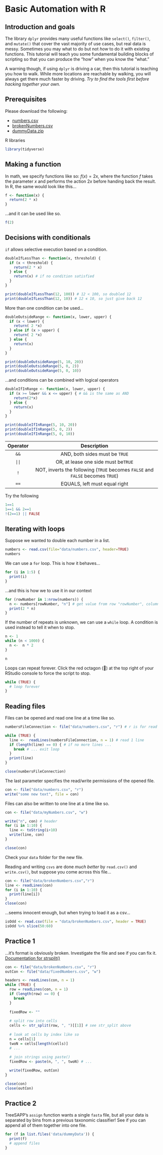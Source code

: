 # Basic Automation with R

## Introduction and goals

The library `dplyr` provides many useful functions like `select()`, `filter()`, and `mutate()` that cover the vast majority of use cases, but real data is messy. Sometimes you may what to do but not *how* to do it with existing functions. This tutorial will teach you some fundamental building blocks of scripting so that you can produce the "how" when you know the "what."

A warning though, if using `dplyr` is driving a car, then this tutorial is teaching you how to walk. While more locations are reachable by walking, you will always get there much faster by driving. *Try to find the tools first before hacking together your own.*

## Prerequisites

Please download the following:

-   [numbers.csv](https://raw.githubusercontent.com/EDUCE-UBC/MICB425/main/data/numbers.csv)
-   [brokenNumbers.csv](https://raw.githubusercontent.com/EDUCE-UBC/MICB425/main/data/brokenNumbers.csv)
-   [dummyData.zip](https://raw.githubusercontent.com/EDUCE-UBC/MICB425/main/data/dummyData.zip)

R libraries

```r
library(tidyverse)
```

## Making a function

In math, we specify functions like so: $f(x) = 2x$, where the function $f$ takes the parameter $x$ and performs the action $2x$ before handing back the result. In R, the same would look like this...

```r
f <- function(x) {
  return(2 * x)
}
```

...and it can be used like so.

```r
f(2)
```

## Decisions with conditionals

`if` allows selective execution based on a condition.

```r
doubleIfLessThan <- function(x, threshold) {
  if (x < threshold) {
    return(2 * x)
  } else {
    return(x) # if no condition satisfied
  }
}

print(doubleIfLessThan(12, 100)) # 12 < 100, so doubled 12
print(doubleIfLessThan(12, 10)) # 12 ≮ 10, so just give back 12
```

More than one condition can be used...

```r
doubleOutsideRange <- function(x, lower, upper) {
  if (x < lower) {
    return( 2 *x)
  } else if (x > upper) {
    return( 2 *x)
  } else {
    return(x)
  }
}

print(doubleOutsideRange(5, 10, 20))
print(doubleOutsideRange(5, 0, 2))
print(doubleOutsideRange(5, 0, 10))
```

...and conditions can be combined with logical operators

```r
doubleIfInRange <- function(x, lower, upper) {
  if (x >= lower && x <= upper) { # && is the same as AND
    return(2*x)
  } else {
    return(x)
  }
}

print(doubleIfInRange(5, 10, 20))
print(doubleIfInRange(5, 0, 2))
print(doubleIfInRange(5, 0, 10))
```

| Operator |                                  Description                                   |
|:--------:|:------------------------------------------------------------------------------:|
|   `&&`   |                         AND, both sides must be `TRUE`                         |
|   `||`   |                      OR, at lease one side must be`TRUE`                       |
|   `!`    | NOT, inverts the following (`TRUE` becomes `FALSE` and `FALSE` becomes `TRUE`) |
|   `==`   |                         EQUALS, left must equal right                          |

Try the following

```r
1==1
1==1 && 2==1
!(2==1) || FALSE
```

## Iterating with loops

Suppose we wanted to double each number in a list.

```r
numbers <- read.csv(file="data/numbers.csv", header=TRUE)
numbers
```

We can use a `for` loop. This is how it behaves...

```r
for (i in 1:5) {
  print(i)
}
```

...and this is how we to use it in our context

```r
for (rowNumber in 1:nrow(numbers)) {
  n <- numbers[rowNumber, "n"] # get value from row "rowNumber", column "n"
  print(2 * n)
}
```

If the number of repeats is unknown, we can use a `while` loop. A condition is used instead to tell it when to stop.

```r
n <- 1
while (n < 1000) {
  n <-  n * 2
}

n
```

Loops can repeat forever. Click the red octagon (🛑) at the top right of your RStudio console to force the script to stop.

```r
while (TRUE) {
  # loop forever
}
```

## Reading files

Files can be opened and read one line at a time like so.

```r
numbersFileConnection <- file("data/numbers.csv", "r") # r is for read

while (TRUE) {
  line <-  readLines(numbersFileConnection, n = 1) # read 1 line
  if (length(line) == 0) { # if no more lines ...
    break # ... exit loop
  }
  print(line)
}

close(numbersFileConnection)
```

The last parameter specifies the read/write permissions of the opened file.

```r
con <- file("data/numbers.csv", "r")
write("some new text", file = con)
```

Files can also be written to one line at a time like so.

```r
con <- file("data/myNumbers.csv", "w")

write("n", con) # header
for (i in 1:10) {
  line <- toString(i+10)
  write(line, con)
}

close(con)
```

Check your `data` folder for the new file.

Reading and writing `csvs` are done *much better* by `read.csv()` and `write.csv()`, but suppose you come across this file...

```r
con <- file("data/brokenNumbers.csv","r")
line <- readLines(con) 
for (i in 1:10) {
  print(line[i])
}
close(con)
```

...seems innocent enough, but when trying to load it as a csv...

```r
isOdd <- read.csv(file = "data/brokenNumbers.csv", header = TRUE)
isOdd %>% slice(50:60)
```

## Practice 1

...it's format is obviously broken. Investigate the file and see if you can fix it.\
[Documentation for strsplit()](https://stringr.tidyverse.org/reference/str_split.html)

```r
con <- file("data/brokenNumbers.csv", "r")
outCon <- file("data/fixedNumbers.csv", "w")

headers <- readLines(con, n = 1)
while (TRUE) {
  row = readLines(con, n = 1)
  if (length(row) == 0) {
    break
  }
  
  fixedRow <- ""
  
  # split row into cells
  cells <- str_split(row, ", ")[[1]] # see str_split above
  
  # look at cells by index like so
  n = cells[1]
  twoN = cells[length(cells)]
  # ...
  
  # join strings using paste()
  fixedRow <- paste(n, ", ", twoN) # ...

  write(fixedRow, outCon)
}

close(con)
close(outCon)
```

## Practice 2

TreeSAPP's `assign` function wants a single `fasta` file, but all your data is separated by bins from a previous taxonomic classifier! See if you can append all of them together into one file.

```r
for (f in list.files('data/dummyData')) {
  print(f)
  # append files
}
```
